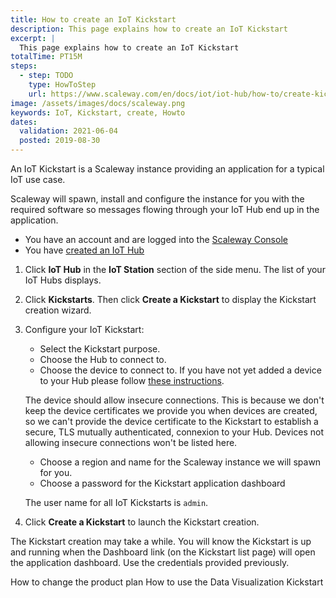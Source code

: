 ```yaml
---
title: How to create an IoT Kickstart
description: This page explains how to create an IoT Kickstart
excerpt: |
  This page explains how to create an IoT Kickstart
totalTime: PT15M
steps:
  - step: TODO
    type: HowToStep
    url: https://www.scaleway.com/en/docs/iot/iot-hub/how-to/create-kickstart/
image: /assets/images/docs/scaleway.png
keywords: IoT, Kickstart, create, Howto
dates:
  validation: 2021-06-04
  posted: 2019-08-30
---
```


An IoT Kickstart is a Scaleway instance providing an application for a typical IoT use case.

Scaleway will spawn, install and configure the instance for you with the required software so messages flowing through your IoT Hub end up in the application.

<Message type="requirement">

- You have an account and are logged into the [Scaleway Console](https://console.scaleway.com)
- You have [created an IoT Hub](/iot/iot-hub/how-to/create-hub)

</Message>

1. Click **IoT Hub** in the **IoT Station** section of the side menu. The list of your IoT Hubs displays.

2. Click **Kickstarts**. Then click **Create a Kickstart** to display the Kickstart creation wizard. 

3. Configure your IoT Kickstart: 

    - Select the Kickstart purpose.
    - Choose the Hub to connect to.
    - Choose the device to connect to. If you have not yet added a device to your Hub please follow [these instructions](/iot/iot-hub/how-to/add-device).

    <Message type="note">

      The device should allow insecure connections. This is because we don't keep the device certificates we provide you when devices are created, so we can't provide the device certificate to the Kickstart to establish a secure, TLS mutually authenticated, connexion to your Hub. Devices not allowing insecure connections won't be listed here.

    </Message>

    - Choose a region and name for the Scaleway instance we will spawn for you.
    - Choose a password for the Kickstart application dashboard
    
    <Message type="note">

      The user name for all IoT Kickstarts is `admin`.

    </Message>

4. Click **Create a Kickstart** to launch the Kickstart creation. 

<Message type="tip">

The Kickstart creation may take a while. You will know the Kickstart is up and running when the Dashboard link (on the Kickstart list page) will open the application dashboard. Use the credentials provided previously.

</Message>

<Navigation title="See Also">
  <PreviousButton to="/iot/iot-hub/how-to/change-plan/">How to change the product plan</PreviousButton>
  <NextButton to="/iot/iot-hub/how-to/use-dataviz-kickstart/">How to use the Data Visualization Kickstart</NextButton>
</Navigation>
